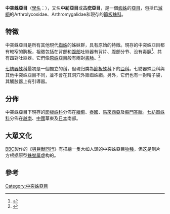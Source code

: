 {{Automatic Taxobox
| fossil_range = [[石炭纪|石炭纪]]晚期－现代
| name = 中突蛛亞目
| image = Ryuthela.tanikawai.female.-.tanikawa.jpg
| image_caption = 雌性的''Ryuthela tanikawai''
| image_width = 250px
| taxon = Mesothelae
| authority = [[Reginald_Innes_Pocock|Pocock]], 1892<ref name=Haup04>{{Cite book |last1=Haupt |first1=J. |date=2004 |title=The Mesothelae – a monograph of an exceptional group of spiders (Araneae: Mesothelae) |series=Zoologica |number=154 |url=http://www.schweizerbart.de/pubs/books/es/zoologicah-169015400-desc.html#TAG0 |isbn=978-3-510-55041-8 |access-date=2009-12-11 |archive-date=2009-06-26 |archive-url=https://web.archive.org/web/20090626080242/http://www.schweizerbart.de/pubs/books/es/zoologicah-169015400-desc.html#TAG0 |dead-url=no }}</ref>
| subdivision_ranks = [[科|科]]
| subdivision =
* †Arthrolycosidae
* †Arthromygalidae
* [[節板蛛科|節板蛛科]] Liphistiidae
}}

'''中突蛛亞目'''（[[學名|學名]]：{{lang|la|Mesothelae}}），又名'''中紡亞目'''或'''古疣亞目'''，是一個[[蜘蛛|蜘蛛]]的[[亞目|亞目]]，包括已[[滅絕|滅絕]]的Arthrolycosidae、Arthromygalidae和現存的[[節板蛛科|節板蛛科]]。

== 特徵 ==
中突蛛亞目是所有其他現代[[蜘蛛|蜘蛛]]的姊妹群，具有原始的特徵。現存的中突蛛亞目都有較窄的胸板，祖徵包括在背部和[[腹部|腹部]]吐絲器有背片、腹部分节、没有毒腺<ref>{{Cite journal en|author=Haupt, J|year=2004|title=The Mesothelae — a monograph of an exceptional group of spiders (Araneae: Mesothelae)|journal=Zoologica|volume=154|pages=8|id=ISSN 0044-5088|url=http://www.schweizerbart.de/pubs/books/es/zoologicah-169015400-desc.html#TAG0|access-date=2009-12-11|archive-date=2009-06-26|archive-url=https://web.archive.org/web/20090626080242/http://www.schweizerbart.de/pubs/books/es/zoologicah-169015400-desc.html#TAG0|dead-url=no}}</ref>、共有四對吐絲器。它們像[[原蛛亞目|原蛛亞目]]般有兩對[[書肺|書肺]]。<ref name=scharff2005>{{Cite book en|author=Scharff, N & Enghoff, H|year=2005|title=Arachnida|publisher=Zoological Museum, University of Copenhagen}}</ref>

[[七紡器蛛科|七紡器蛛科]]最初是一個獨立的[[科|科]]，但現归类為[[節板蛛科|節板蛛科]]下的[[亞科|亞科]]。七紡器蛛亞科與其他中突蛛亞目不同，並不會在其洞穴外築蜘蛛網。另外，它們也有一對精子袋，其觸肢器上有引導器。

== 分佈 ==
中突蛛亞目下現存的[[節板蛛科|節板蛛科]]分佈在[[緬甸|緬甸]]、[[泰國|泰國]]、[[馬來西亞|馬來西亞]]及[[蘇門答臘|蘇門答臘]]。[[七紡器蛛科|七紡器蛛科]]分佈在[[越南|越南]]、[[中國|中國]]華東及[[日本|日本]]南部。

== 大眾文化 ==
[[BBC|BBC]]製作的《[[與巨獸同行|與巨獸同行]]》有描繪一隻大如人頭的中突蛛亞目[[物種|物種]]，但这是制片方根据原型[[蛛鲎属|蛛鲎属]]虚构的。

== 參考 ==
{{wikispecies|Mesothelae}}
{{Commonscat|Liphistiidae|中突蛛亞目}}
{{reflist}}
{{spider nav}}
{{taxonbar|from=Q12076}}
{{Authority control}}

[[Category:中突蛛亞目|Category:中突蛛亞目]]
